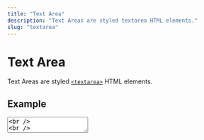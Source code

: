 ```yaml
---
title: "Text Area"
description: "Text Areas are styled textarea HTML elements."
slug: "textarea"
---
```


# Text Area

Text Areas are styled [`<textarea>`](https://developer.mozilla.org/en-US/docs/Web/HTML/Element/textarea) HTML elements.

## Example

<textarea className="textarea" placeholder="Description" />
<br />
<br />

```jsx
<textarea className="textarea" placeholder="Description" />
```

## Sizes

<textarea className="textarea textarea-sm" placeholder="Description" />
<br />
<textarea className="textarea" placeholder="Description" />
<br />
<textarea className="textarea textarea-lg" placeholder="Description" />
<br />
<br />

```jsx
<textarea className="textarea textarea-sm" placeholder="Description" />

<textarea className="textarea" placeholder="Description" />

<textarea className="textarea textarea-lg" placeholder="Description" />
```

## Width

<textarea className="textarea textarea-full" placeholder="Description" />
<br />
<br />

```jsx
<textarea className="textarea textarea-full" placeholder="Description" />
```

## Color Variants

<textarea className="textarea textarea-primary" placeholder="Description" />
<br />
<textarea className="textarea textarea-secondary" placeholder="Description" />
<br />
<textarea className="textarea textarea-tertiary" placeholder="Description" />
<br />
<br />

```jsx
<textarea className="textarea textarea-primary" placeholder="Description" />

<textarea className="textarea textarea-secondary" placeholder="Description" />

<textarea className="textarea textarea-tertiary" placeholder="Description" />
```

## With Control and Label

<label className="label">
  <span>Description</span>
  <textarea className="textarea" placeholder="Description" />
</label>
<br />
<br />

```jsx
<label className="label">
  <span>Description</span>
  <textarea className="textarea" placeholder="Description" />
</label>
```

## Prevent Resize

<textarea className="textarea textarea-resize-none" placeholder="Description" />
<br />
<br />

```jsx
<textarea className="textarea textarea-resize-none" placeholder="Description" />
```

## Disabled

<textarea className="textarea" disabled placeholder="Description" />
<br />
<br />

```jsx
<textarea className="textarea" disabled placeholder="Description" />
```
